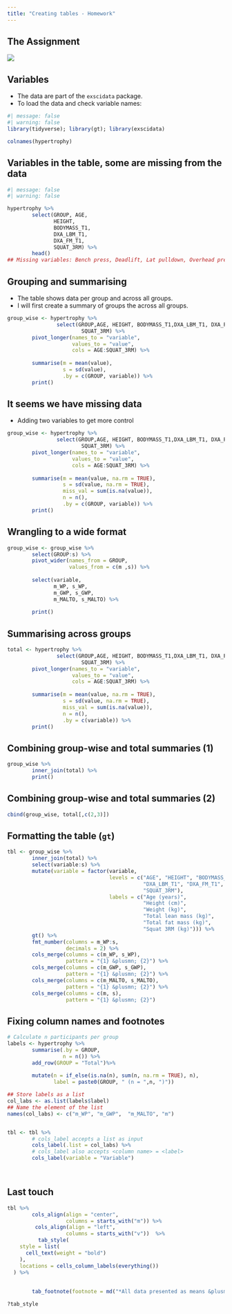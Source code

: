 ```yaml
---
title: "Creating tables - Homework"
---
```


## The Assignment

![](img/table1-haun-et-al.jpeg)

## Variables

- The data are part of the `exscidata` package.
- To load the data and check variable names:


```r
#| message: false
#| warning: false
library(tidyverse); library(gt); library(exscidata)

colnames(hypertrophy)
```

## Variables in the table, some are missing from the data

```r
#| message: false
#| warning: false

hypertrophy %>%
        select(GROUP, AGE, 
               HEIGHT, 
               BODYMASS_T1, 
               DXA_LBM_T1, 
               DXA_FM_T1, 
               SQUAT_3RM) %>%
        head()
## Missing variables: Bench press, Deadlift, Lat pulldown, Overhead press

```

## Grouping and summarising

- The table shows data per group and across all groups. 
- I will first create a summary of groups the across all groups.


```r

group_wise <- hypertrophy %>%
                select(GROUP,AGE, HEIGHT, BODYMASS_T1,DXA_LBM_T1, DXA_FM_T1, 
                        SQUAT_3RM) %>%
        pivot_longer(names_to = "variable", 
                     values_to = "value", 
                     cols = AGE:SQUAT_3RM) %>%
        
        summarise(m = mean(value), 
                  s = sd(value), 
                  .by = c(GROUP, variable)) %>%
        print()

```

## It seems we have missing data
- Adding two variables to get more control

```r

group_wise <- hypertrophy %>%
                select(GROUP,AGE, HEIGHT, BODYMASS_T1,DXA_LBM_T1, DXA_FM_T1, 
                        SQUAT_3RM) %>%
        pivot_longer(names_to = "variable", 
                     values_to = "value", 
                     cols = AGE:SQUAT_3RM) %>%
        
        summarise(m = mean(value, na.rm = TRUE), 
                  s = sd(value, na.rm = TRUE), 
                  miss_val = sum(is.na(value)),
                  n = n(),
                  .by = c(GROUP, variable)) %>%
        print()

```

## Wrangling to a wide format

```r
group_wise <- group_wise %>%
        select(GROUP:s) %>%
        pivot_wider(names_from = GROUP, 
                    values_from = c(m ,s)) %>%
        
        select(variable, 
               m_WP, s_WP,
               m_GWP, s_GWP, 
               m_MALTO, s_MALTO) %>%
                
        print()

```

## Summarising across groups

```r
total <- hypertrophy %>%
                select(GROUP,AGE, HEIGHT, BODYMASS_T1,DXA_LBM_T1, DXA_FM_T1, 
                        SQUAT_3RM) %>%
        pivot_longer(names_to = "variable", 
                     values_to = "value", 
                     cols = AGE:SQUAT_3RM) %>%
        
        summarise(m = mean(value, na.rm = TRUE), 
                  s = sd(value, na.rm = TRUE), 
                  miss_val = sum(is.na(value)),
                  n = n(),
                  .by = c(variable)) %>%
        print()

```


## Combining group-wise and total summaries (1)

```r

group_wise %>%
        inner_join(total) %>%
        print()

```

## Combining group-wise and total summaries (2)

```r

cbind(group_wise, total[,c(2,3)])


```

## Formatting the table (`gt`)



```r

tbl <- group_wise %>%
        inner_join(total) %>%
        select(variable:s) %>%
        mutate(variable = factor(variable, 
                                 levels = c("AGE", "HEIGHT", "BODYMASS_T1", 
                                            "DXA_LBM_T1", "DXA_FM_T1", 
                                            "SQUAT_3RM"), 
                                 labels = c("Age (years)", 
                                            "Height (cm)", 
                                            "Weight (kg)", 
                                            "Total lean mass (kg)", 
                                            "Total fat mass (kg)", 
                                            "Squat 3RM (kg)"))) %>%
        gt() %>%
        fmt_number(columns = m_WP:s, 
                   decimals = 2) %>%
        cols_merge(columns = c(m_WP, s_WP), 
                   pattern = "{1} &plusmn; {2}") %>%
        cols_merge(columns = c(m_GWP, s_GWP), 
                   pattern = "{1} &plusmn; {2}") %>%
        cols_merge(columns = c(m_MALTO, s_MALTO), 
                   pattern = "{1} &plusmn; {2}") %>%
        cols_merge(columns = c(m, s), 
                   pattern = "{1} &plusmn; {2}")

```

## Fixing column names and footnotes

```r

# Calculate n participants per group
labels <- hypertrophy %>%
        summarise(.by = GROUP, 
                  n = n()) %>%
        add_row(GROUP = "Total")%>%
        
        mutate(n = if_else(is.na(n), sum(n, na.rm = TRUE), n),
               label = paste0(GROUP, " (n = ",n, ")")) 

## Store labels as a list
col_labs <- as.list(labels$label)
## Name the element of the list
names(col_labs) <- c("m_WP", "m_GWP",  "m_MALTO", "m")


tbl <- tbl %>%
        # cols_label accepts a list as input
        cols_label(.list = col_labs) %>%
        # cols_label also accepts <column name> = <label>
        cols_label(variable = "Variable")
        



```

## Last touch

```r

tbl %>%
        cols_align(align = "center", 
                   columns = starts_with("m")) %>%
         cols_align(align = "left", 
                   columns = starts_with("v"))  %>%
          tab_style(
    style = list(
      cell_text(weight = "bold")
    ),
    locations = cells_column_labels(everything())
  ) %>% 
        
        
        tab_footnote(footnote = md("*All data presented as means &plusmn; standard deviation values.*"))

?tab_style

```
















